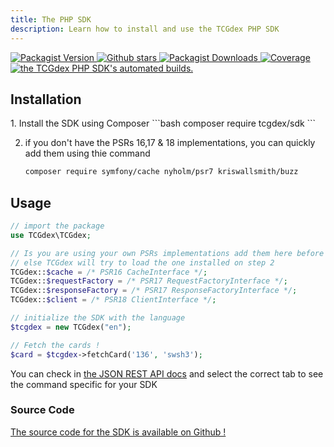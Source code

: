 ```yaml
---
title: The PHP SDK
description: Learn how to install and use the TCGdex PHP SDK
---
```


<p class="flex gap-2 justify-center">
	<a href="https://packagist.org/packages/tcgdex/sdk">
		<img src="https://img.shields.io/github/v/release/tcgdex/php-sdk?include_prereleases&style=flat-square" alt="Packagist Version"/>
	</a>
	<a href="https://github.com/tcgdex/php-sdk/stargazers">
		<img src="https://img.shields.io/github/stars/tcgdex/php-sdk?style=flat-square" alt="Github stars" />
	</a>
	<a href="https://packagist.org/packages/tcgdex/sdk">
		<img src="https://img.shields.io/packagist/dt/tcgdex/sdk?style=flat-square" alt="Packagist Downloads" />
	</a>
	<a href="https://app.codecov.io/gh/tcgdex/php-sdk/">
		<img src="https://img.shields.io/codecov/c/github/tcgdex/php-sdk?style=flat-square&token=MCENGBDCXN" alt="Coverage" />
	</a>
	<a href="https://github.com/tcgdex/php-sdk/actions/workflows/build-test.yml">
		<img src="https://img.shields.io/github/actions/workflow/status/tcgdex/php-sdk/build-test.yml?style=flat-square" alt="the TCGdex PHP SDK's automated builds." />
	</a>
</p>

## Installation

<Steps>
1. Install the SDK using Composer
	```bash
	composer require tcgdex/sdk
	```

2. if you don't have the PSRs 16,17 & 18 implementations, you can quickly add them using thie command
	```bash
	composer require symfony/cache nyholm/psr7 kriswallsmith/buzz
	```
</Steps>

## Usage

```php
// import the package
use TCGdex\TCGdex;

// Is you are using your own PSRs implementations add them here before loading the class
// else TCGdex will try to load the one installed on step 2
TCGdex::$cache = /* PSR16 CacheInterface */;
TCGdex::$requestFactory = /* PSR17 RequestFactoryInterface */;
TCGdex::$responseFactory = /* PSR17 ResponseFactoryInterface */;
TCGdex::$client = /* PSR18 ClientInterface */;

// initialize the SDK with the language
$tcgdex = new TCGdex("en");

// Fetch the cards !
$card = $tcgdex->fetchCard('136', 'swsh3');
```

You can check in [the JSON REST API docs](/rest) and select the correct tab to see the command specific for your SDK


### Source Code

[The source code for the SDK is available on Github !](https://github.com/tcgdex/php-sdk)
